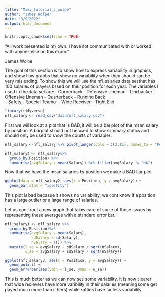 ```yaml
---
title: "Mini_tutorial_3_wolpe"
author: "James Wolpe"
date: "3/9/2022"
output: html_document
---
```


```r
knitr::opts_chunk$set(echo = TRUE)
```

“All work presented is my own. I have not communicated with or worked with anyone else on this exam.”

James Wolpe


The goal of this section is to show how to express variability in graphics, and show how graphs that show no variability when they should can be very misleading.
To show this we will use the nfl_salaries data set that has 100 salaries of players based on their position for each year. The variables I used in the data set are:
- Cornerback 
- Defensive Lineman 
- Linebacker 
- Offensive Lineman 
- Quarterback 
- Running Back  
- Safety 
- Special Teamer
- Wide Receiver
- Tight End



```r
library(tidyverse)
nfl_salary <- read_csv("data/nfl_salary.csv")
```

First we will look at a plot that is BAD, it will be a bar plot of the mean salary by position. A barplot should not be used to show summary statics and should only be used to show the counts of variables.

```r
nfl_salary <-nfl_salary %>% pivot_longer(cols = c(2:11), names_to = "Position", values_to = "Salary")

nfl_salary2 <- nfl_salary%>%
  group_by(Position) %>% 
  summarise(avgSalary = mean(Salary)) %>% filter(avgSalary != "NA")
```

Now that we have the mean salaries by position we make a BAD  bar plot
```r
ggplot(data = nfl_salary2, aes(x = Position, y = avgSalary)) +
  geom_bar(stat = "identity")
```

This plot is bad becasue it shows no variability, we dont know if a position has a large outlier or a large range of salaries.

Let us construct a new graph that takes care of some of these issues by representing these averages with a standard error bar.
```r
nfl_salary3 <- nfl_salary %>%
  group_by(Position)%>%
  summarise(avgSalary = mean(Salary),
            sdSalary = sd(Salary),
            nSalary = n()) %>%
  mutate(l_se = avgSalary - sdSalary / sqrt(nSalary),
         u_se = avgSalary + sdSalary / sqrt(nSalary))

ggplot(nfl_salary3, aes(x = Position, y = avgSalary)) +
  geom_point() +
  geom_errorbar(aes(ymin = l_se, ymax = u_se)) 
```

This is much better as we can now see some variability, it is now clearer that wide recievers have more varibility in their salaries (meaning some get payed much more than others) while safties have far less variability.

